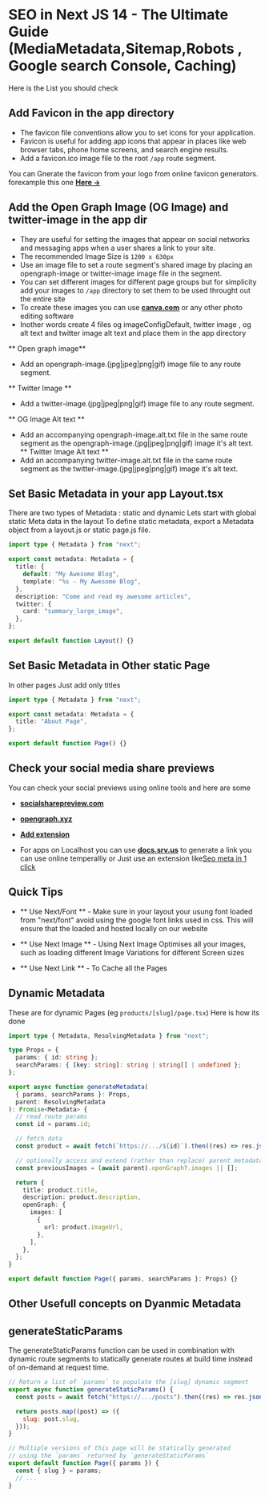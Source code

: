 # SEO in Next JS 14 - The Ultimate Guide (MediaMetadata,Sitemap,Robots , Google search Console, Caching)

Here is the List you should check

## Add Favicon in the app directory

- The favicon file conventions allow you to set icons for your application.
- Favicon is useful for adding app icons that appear in places like web browser tabs, phone home screens, and search engine results.
- Add a favicon.ico image file to the root `/app` route segment.

You can Gnerate the favicon from your logo from online favicon generators. forexample this one [**Here →**](https://realfavicongenerator.net/)

## Add the Open Graph Image (OG Image) and twitter-image in the app dir

- They are useful for setting the images that appear on social networks and messaging apps when a user shares a link to your site.
- The recommended Image Size is `1200 x 630px `
- Use an image file to set a route segment's shared image by placing an opengraph-image or twitter-image image file in the segment.
- You can set different images for different page groups but for simplicity add your images to `/app` directory to set them to be used throught out the entire site
- To create these images you can use [**canva.com**](https://canva.com/) or any other photo editing software
- Inother words create 4 files og imageConfigDefault, twitter image , og alt text and twitter image alt text and place them in the app directory

** Open graph image**

- Add an opengraph-image.(jpg|jpeg|png|gif) image file to any route segment.

** Twitter Image **

- Add a twitter-image.(jpg|jpeg|png|gif) image file to any route segment.

** OG Image Alt text **

- Add an accompanying opengraph-image.alt.txt file in the same route segment as the opengraph-image.(jpg|jpeg|png|gif) image it's alt text.
  ** Twitter Image Alt text **
- Add an accompanying twitter-image.alt.txt file in the same route segment as the twitter-image.(jpg|jpeg|png|gif) image it's alt text.

## Set Basic Metadata in your app Layout.tsx

There are two types of Metadata : static and dynamic
Lets start with global static Meta data in the layout
To define static metadata, export a Metadata object from a layout.js or static page.js file.

```ts copy
import type { Metadata } from "next";

export const metadata: Metadata = {
  title: {
    default: "My Awesome Blog",
    template: "%s - My Awesome Blog",
  },
  description: "Come and read my awesome articles",
  twitter: {
    card: "summary_large_image",
  },
};

export default function Layout() {}
```

## Set Basic Metadata in Other static Page

In other pages Just add only titles

```ts copy
import type { Metadata } from "next";

export const metadata: Metadata = {
  title: "About Page",
};

export default function Page() {}
```

## Check your social media share previews

You can check your social previews using online tools and here are some

- [**socialsharepreview.com**](https://socialsharepreview.com/)
- [**opengraph.xyz**](https://www.opengraph.xyz//)
- [**Add extension**](https://chromewebstore.google.com/detail/social-share-preview/ggnikicjfklimmffbkhknndafpdlabib)

- For apps on Localhost you can use [**docs.srv.us**](https://docs.srv.us/) to generate a link you can use online temperalliy or Just use an extension like[Seo meta in 1 click](https://chromewebstore.google.com/detail/seo-meta-in-1-click/bjogjfinolnhfhkbipphpdlldadpnmhc)

## Quick Tips

- ** Use Next/Font ** - Make sure in your layout your usung font loaded from "next/font"
  avoid using the google font links used in css. This will ensure that the loaded and hosted locally on our website

- ** Use Next Image ** - Using Next Image Optimises all your images, such as loading different Image Variations for different Screen sizes

- ** Use Next Link ** - To Cache all the Pages

## Dynamic Metadata

These are for dynamic Pages (eg `products/[slug]/page.tsx`)
Here is how its done

```ts filename="app/products/[id]/page.ts" copy
import type { Metadata, ResolvingMetadata } from "next";

type Props = {
  params: { id: string };
  searchParams: { [key: string]: string | string[] | undefined };
};

export async function generateMetadata(
  { params, searchParams }: Props,
  parent: ResolvingMetadata
): Promise<Metadata> {
  // read route params
  const id = params.id;

  // fetch data
  const product = await fetch(`https://.../${id}`).then((res) => res.json());

  // optionally access and extend (rather than replace) parent metadata
  const previousImages = (await parent).openGraph?.images || [];

  return {
    title: product.title,
    description: product.description,
    openGraph: {
      images: [
        {
          url: product.imageUrl,
        },
      ],
    },
  };
}

export default function Page({ params, searchParams }: Props) {}
```

## Other Usefull concepts on Dyanmic Metadata

## generateStaticParams

The generateStaticParams function can be used in combination with dynamic route segments to statically generate routes at build time instead of on-demand at request time.

```js filename="app/blog/[slug]/page.js" copy
// Return a list of `params` to populate the [slug] dynamic segment
export async function generateStaticParams() {
  const posts = await fetch("https://.../posts").then((res) => res.json());

  return posts.map((post) => ({
    slug: post.slug,
  }));
}

// Multiple versions of this page will be statically generated
// using the `params` returned by `generateStaticParams`
export default function Page({ params }) {
  const { slug } = params;
  // ...
}
```
